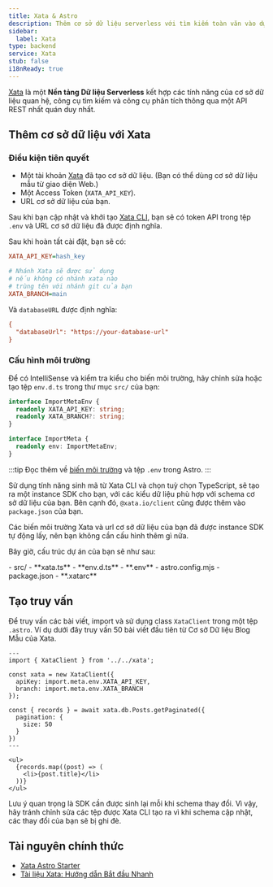 ```yaml
---
title: Xata & Astro
description: Thêm cơ sở dữ liệu serverless với tìm kiếm toàn văn vào dự án của bạn bằng Xata
sidebar:
  label: Xata
type: backend
service: Xata
stub: false
i18nReady: true
---
```



[Xata](https://xata.io) là một **Nền tảng Dữ liệu Serverless** kết hợp các tính năng của cơ sở dữ liệu quan hệ, công cụ tìm kiếm và công cụ phân tích thông qua một API REST nhất quán duy nhất.

## Thêm cơ sở dữ liệu với Xata

### Điều kiện tiên quyết

- Một tài khoản [Xata](https://app.xata.io/signin) đã tạo cơ sở dữ liệu. (Bạn có thể dùng cơ sở dữ liệu mẫu từ giao diện Web.)
- Một Access Token (`XATA_API_KEY`).
- URL cơ sở dữ liệu của bạn.

Sau khi bạn cập nhật và khởi tạo [Xata CLI](https://xata.io/docs/getting-started/installation), bạn sẽ có token API trong tệp `.env` và URL cơ sở dữ liệu đã được định nghĩa.

Sau khi hoàn tất cài đặt, bạn sẽ có:

```ini title=".env"
XATA_API_KEY=hash_key

# Nhánh Xata sẽ được sử dụng
# nếu không có nhánh xata nào
# trùng tên với nhánh git của bạn
XATA_BRANCH=main
```

Và `databaseURL` được định nghĩa:

```ini title=".xatarc"
{
  "databaseUrl": "https://your-database-url"
}
```

### Cấu hình môi trường

Để có IntelliSense và kiểm tra kiểu cho biến môi trường, hãy chỉnh sửa hoặc tạo tệp `env.d.ts` trong thư mục `src/` của bạn:

```ts title="src/env.d.ts"
interface ImportMetaEnv {
  readonly XATA_API_KEY: string;
  readonly XATA_BRANCH?: string;
}

interface ImportMeta {
  readonly env: ImportMetaEnv;
}
```

:::tip
Đọc thêm về [biến môi trường](/vi/guides/environment-variables/) và tệp `.env` trong Astro.
:::

Sử dụng tính năng sinh mã từ Xata CLI và chọn tuỳ chọn TypeScript, sẽ tạo ra một instance SDK cho bạn, với các kiểu dữ liệu phù hợp với schema cơ sở dữ liệu của bạn. Bên cạnh đó, `@xata.io/client` cũng được thêm vào `package.json` của bạn.

Các biến môi trường Xata và url cơ sở dữ liệu của bạn đã được instance SDK tự động lấy, nên bạn không cần cấu hình thêm gì nữa.

Bây giờ, cấu trúc dự án của bạn sẽ như sau:

<FileTree title="Cấu trúc dự án">
- src/
  - **xata.ts**
  - **env.d.ts**
- **.env**
- astro.config.mjs
- package.json
- **.xatarc**
</FileTree>

## Tạo truy vấn

Để truy vấn các bài viết, import và sử dụng class `XataClient` trong một tệp `.astro`. Ví dụ dưới đây truy vấn 50 bài viết đầu tiên từ Cơ sở Dữ liệu Blog Mẫu của Xata.

```astro title="src/pages/blog/index.astro"
---
import { XataClient } from '../../xata';
 
const xata = new XataClient({
  apiKey: import.meta.env.XATA_API_KEY,
  branch: import.meta.env.XATA_BRANCH
});

const { records } = await xata.db.Posts.getPaginated({
  pagination: {
    size: 50
  }
})
---

<ul>
  {records.map((post) => (
    <li>{post.title}</li>
  ))}
</ul>
```
Lưu ý quan trọng là SDK cần được sinh lại mỗi khi schema thay đổi. Vì vậy, hãy tránh chỉnh sửa các tệp được Xata CLI tạo ra vì khi schema cập nhật, các thay đổi của bạn sẽ bị ghi đè.


## Tài nguyên chính thức
- [Xata Astro Starter](https://github.com/xataio/examples/tree/main/apps/getting-started-astro)
- [Tài liệu Xata: Hướng dẫn Bắt đầu Nhanh](https://xata.io/docs/getting-started/quickstart-astro)